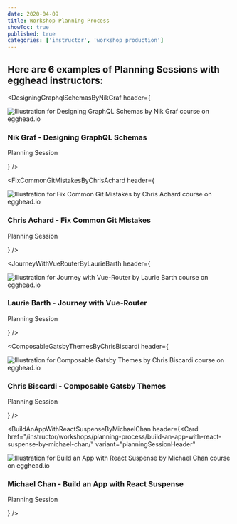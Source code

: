 ```yaml
---
date: 2020-04-09
title: Workshop Planning Process
showToc: true
published: true
categories: ['instructor', 'workshop production']
---
```



## Here are 6 examples of Planning Sessions with egghead instructors:

<DesigningGraphqlSchemasByNikGraf header={
  <Card href="/instructor/workshops/planning-process/designing-graphql-schemas-by-nik-graf/" variant="planningSessionHeader">

<Image
  src="https://d2eip9sf3oo6c2.cloudfront.net/series/square_covers/000/000/405/full/DesignGraphQLSchemas.png"
  alt="Illustration for Designing GraphQL Schemas by Nik Graf course on egghead.io"
/>

<div>

### Nik Graf - Designing GraphQL Schemas

Planning Session

</div>
</Card>
} />


<FixCommonGitMistakesByChrisAchard header={<Card href="/instructor/workshops/planning-process/fix-common-git-mistakes-by-chris-achard/" variant="planningSessionHeader">

<Image 
  src="https://d2eip9sf3oo6c2.cloudfront.net/series/square_covers/000/000/401/full/GitMistakes_1000.png"
  alt="Illustration for Fix Common Git Mistakes by Chris Achard course on egghead.io"
/>

<div>

### Chris Achard - Fix Common Git Mistakes

Planning Session

</div>

</Card>} />

<JourneyWithVueRouterByLaurieBarth header={<Card href="/instructor/workshops/planning-process/journey-with-vue-router-by-laurie-barth/" variant="planningSessionHeader">

<Image
  src="https://d2eip9sf3oo6c2.cloudfront.net/series/square_covers/000/000/354/full/VueRouter.png"
  alt="Illustration for Journey with Vue-Router by Laurie Barth course on egghead.io"
/>

<div>

### Laurie Barth - Journey with Vue-Router

Planning Session

</div>
</Card>} />

<ComposableGatsbyThemesByChrisBiscardi header={<Card href="/instructor/workshops/planning-process/composable-gatsby-themes-by-chris-biscardi/" variant="planningSessionHeader">

<Image
  src="https://d2eip9sf3oo6c2.cloudfront.net/series/square_covers/000/000/355/full/GatsbyThemes.png"
  alt="Illustration for Composable Gatsby Themes by Chris Biscardi course on egghead.io"
/>

<div>

### Chris Biscardi - Composable Gatsby Themes

Planning Session

</div>
</Card>} />

<BuildAnAppWithReactSuspenseByMichaelChan header={<Card href="/instructor/workshops/planning-process/build-an-app-with-react-suspense-by-michael-chan/" variant="planningSessionHeader" 
>

<Image
  src="https://d2eip9sf3oo6c2.cloudfront.net/series/square_covers/000/000/399/full/React_Suspense_Final.png"
  alt="Illustration for Build an App with React Suspense by Michael Chan course on egghead.io"
/>

<div>

### Michael Chan - Build an App with React Suspense

Planning Session

</div>
</Card>} />

